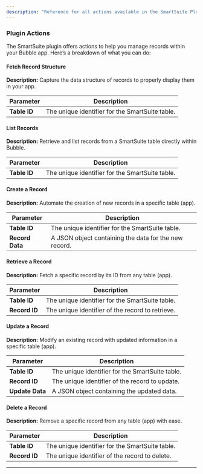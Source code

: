 ```yaml
---
description: "Reference for all actions available in the SmartSuite Plugin."
---
```



### Plugin Actions

The SmartSuite plugin offers actions to help you manage records within your Bubble app. Here’s a breakdown of what you can do:

#### **Fetch Record Structure**

**Description:** Capture the data structure of records to properly display them in your app.

| **Parameter** | **Description**                                 |
| ------------- | ----------------------------------------------- |
| **Table ID**  | The unique identifier for the SmartSuite table. |

#### **List Records**

**Description:** Retrieve and list records from a SmartSuite table directly within Bubble.

| **Parameter** | **Description**                                 |
| ------------- | ----------------------------------------------- |
| **Table ID**  | The unique identifier for the SmartSuite table. |

#### **Create a Record**

**Description:** Automate the creation of new records in a specific table (app).

| **Parameter**   | **Description**                                       |
| --------------- | ----------------------------------------------------- |
| **Table ID**    | The unique identifier for the SmartSuite table.       |
| **Record Data** | A JSON object containing the data for the new record. |

#### **Retrieve a Record**

**Description:** Fetch a specific record by its ID from any table (app).

| **Parameter** | **Description**                                  |
| ------------- | ------------------------------------------------ |
| **Table ID**  | The unique identifier for the SmartSuite table.  |
| **Record ID** | The unique identifier of the record to retrieve. |

#### **Update a Record**

**Description:** Modify an existing record with updated information in a specific table (app).

| **Parameter**   | **Description**                                 |
| --------------- | ----------------------------------------------- |
| **Table ID**    | The unique identifier for the SmartSuite table. |
| **Record ID**   | The unique identifier of the record to update.  |
| **Update Data** | A JSON object containing the updated data.      |

#### **Delete a Record**

**Description:** Remove a specific record from any table (app) with ease.

| **Parameter** | **Description**                                 |
| ------------- | ----------------------------------------------- |
| **Table ID**  | The unique identifier for the SmartSuite table. |
| **Record ID** | The unique identifier of the record to delete.  |

---

<smartsuiteFooter />
